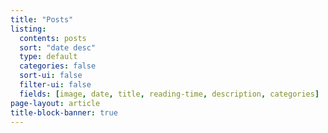 ```yaml
---
title: "Posts"
listing:
  contents: posts
  sort: "date desc"
  type: default
  categories: false
  sort-ui: false
  filter-ui: false
  fields: [image, date, title, reading-time, description, categories]
page-layout: article
title-block-banner: true
---
```

